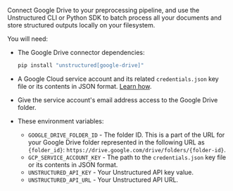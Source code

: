 Connect Google Drive to your preprocessing pipeline, and use the Unstructured CLI or Python SDK to batch process all your documents and store structured outputs locally on your filesystem.

You will need:

- The Google Drive connector dependencies:

  ```bash CLI, Python SDK
  pip install "unstructured[google-drive]"
  ```

- A Google Cloud service account and its related `credentials.json` key file or its contents in JSON format. [Learn how](https://developers.google.com/workspace/guides/create-credentials#service-account).
- Give the service account's email address access to the Google Drive folder.
- These environment variables:

  - `GOOGLE_DRIVE_FOLDER_ID` - The folder ID. This is a part of the URL for your Google Drive folder represented in the following URL as `{folder_id}`: `https://drive.google.com/drive/folders/{folder-id}`.
  - `GCP_SERVICE_ACCOUNT_KEY` - The path to the `credentials.json` key file or its contents in JSON format.
  - `UNSTRUCTURED_API_KEY` - Your Unstructured API key value.
  - `UNSTRUCTURED_API_URL` - Your Unstructured API URL.